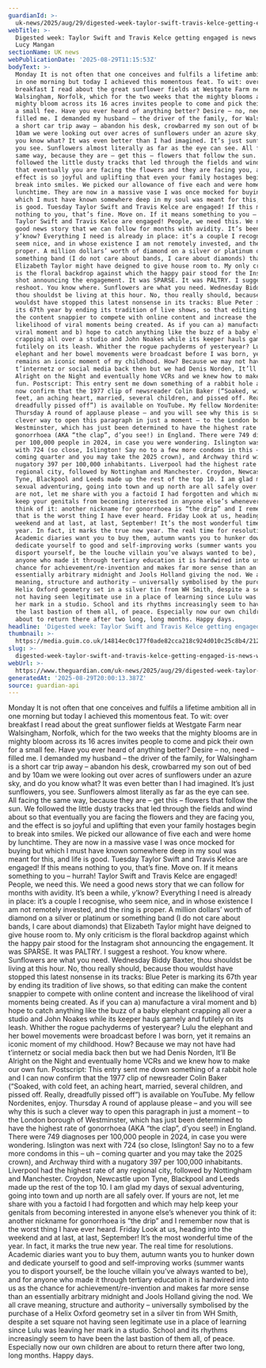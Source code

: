 ```yaml
---
guardianId: >-
  uk-news/2025/aug/29/digested-week-taylor-swift-travis-kelce-getting-engaged-news-we-need
webTitle: >-
  Digested week: Taylor Swift and Travis Kelce getting engaged is news we need |
  Lucy Mangan
sectionName: UK news
webPublicationDate: '2025-08-29T11:15:53Z'
bodyText: >-
  Monday It is not often that one conceives and fulfils a lifetime ambition all
  in one morning but today I achieved this momentous feat. To wit: over
  breakfast I read about the great sunflower fields at Westgate Farm near
  Walsingham, Norfolk, which for the two weeks that the mighty blooms are in
  mighty bloom across its 16 acres invites people to come and pick their own for
  a small fee. Have you ever heard of anything better? Desire – no, need –
  filled me. I demanded my husband – the driver of the family, for Walsingham is
  a short car trip away – abandon his desk, crowbarred my son out of bed and by
  10am we were looking out over acres of sunflowers under an azure sky, and do
  you know what? It was even better than I had imagined. It’s just sunflowers,
  you see. Sunflowers almost literally as far as the eye can see. All facing the
  same way, because they are – get this – flowers that follow the sun. We
  followed the little dusty tracks that led through the fields and wind about so
  that eventually you are facing the flowers and they are facing you, and the
  effect is so joyful and uplifting that even your family hostages begin to
  break into smiles. We picked our allowance of five each and were home by
  lunchtime. They are now in a massive vase I was once mocked for buying but
  which I must have known somewhere deep in my soul was meant for this, and life
  is good. Tuesday Taylor Swift and Travis Kelce are engaged! If this means
  nothing to you, that’s fine. Move on. If it means something to you – hurrah!
  Taylor Swift and Travis Kelce are engaged! People, we need this. We need a
  good news story that we can follow for months with avidity. It’s been a while,
  y’know? Everything I need is already in place: it’s a couple I recognise, who
  seem nice, and in whose existence I am not remotely invested, and the ring is
  proper. A million dollars’ worth of diamond on a silver or platinum or
  something band (I do not care about bands, I care about diamonds) that
  Elizabeth Taylor might have deigned to give house room to. My only criticism
  is the floral backdrop against which the happy pair stood for the Instagram
  shot announcing the engagement. It was SPARSE. It was PALTRY. I suggest a
  reshoot. You know where. Sunflowers are what you need. Wednesday Biddy Baxter,
  thou shouldst be living at this hour. No, thou really should, because thou
  wouldst have stopped this latest nonsense in its tracks: Blue Peter is marking
  its 67th year by ending its tradition of live shows, so that editing can make
  the content snappier to compete with online content and increase the
  likelihood of viral moments being created. As if you can a) manufacture a
  viral moment and b) hope to catch anything like the buzz of a baby elephant
  crapping all over a studio and John Noakes while its keeper hauls gamely and
  futilely on its leash. Whither the rogue pachyderms of yesteryear? Lulu the
  elephant and her bowel movements were broadcast before I was born, yet it
  remains an iconic moment of my childhood. How? Because we may not have had
  t’internetz or social media back then but we had Denis Norden, It’ll Be
  Alright on the Night and eventually home VCRs and we knew how to make our own
  fun. Postscript: This entry sent me down something of a rabbit hole and I can
  now confirm that the 1977 clip of newsreader Colin Baker (“Soaked, with cold
  feet, an aching heart, married, several children, and pissed off. Really,
  dreadfully pissed off”) is available on YouTube. My fellow Nordenites, enjoy.
  Thursday A round of applause please – and you will see why this is such a
  clever way to open this paragraph in just a moment – to the London borough of
  Westminster, which has just been determined to have the highest rate of
  gonorrhoea (AKA “the clap”, d’you see!) in England. There were 749 diagnoses
  per 100,000 people in 2024, in case you were wondering. Islington was next
  with 724 (so close, Islington! Say no to a few more condoms in this – uh –
  coming quarter and you may take the 2025 crown), and Archway third with a
  nugatory 397 per 100,000 inhabitants. Liverpool had the highest rate of any
  regional city, followed by Nottingham and Manchester. Croydon, Newcastle upon
  Tyne, Blackpool and Leeds made up the rest of the top 10. I am glad my days of
  sexual adventuring, going into town and up north are all safely over. If yours
  are not, let me share with you a factoid I had forgotten and which may help
  keep your genitals from becoming interested in anyone else’s whenever you
  think of it: another nickname for gonorrhoea is “the drip” and I remember now
  that is the worst thing I have ever heard. Friday Look at us, heading into the
  weekend and at last, at last, September! It’s the most wonderful time of the
  year. In fact, it marks the true new year. The real time for resolutions.
  Academic diaries want you to buy them, autumn wants you to hunker down and
  dedicate yourself to good and self-improving works (summer wants you to
  disport yourself, be the louche villain you’ve always wanted to be), and for
  anyone who made it through tertiary education it is hardwired into us as the
  chance for achievement/re-invention and makes far more sense than an
  essentially arbitrary midnight and Jools Holland giving the nod. We all crave
  meaning, structure and authority – universally symbolised by the purchase of a
  Helix Oxford geometry set in a silver tin from WH Smith, despite a set square
  not having seen legitimate use in a place of learning since Lulu was leaving
  her mark in a studio. School and its rhythms increasingly seem to have been
  the last bastion of them all, of peace. Especially now our own children are
  about to return there after two long, long months. Happy days.
headline: 'Digested week: Taylor Swift and Travis Kelce getting engaged is news we need'
thumbnail: >-
  https://media.guim.co.uk/14814ec0c177f0ade82cca218c924d010c25c8b4/212_0_1928_1543/500.jpg
slug: >-
  digested-week-taylor-swift-and-travis-kelce-getting-engaged-is-news-we-need-or-lucy-mangan
webUrl: >-
  https://www.theguardian.com/uk-news/2025/aug/29/digested-week-taylor-swift-travis-kelce-getting-engaged-news-we-need
generatedAt: '2025-08-29T20:00:13.387Z'
source: guardian-api
---
```

Monday It is not often that one conceives and fulfils a lifetime ambition all in one morning but today I achieved this momentous feat. To wit: over breakfast I read about the great sunflower fields at Westgate Farm near Walsingham, Norfolk, which for the two weeks that the mighty blooms are in mighty bloom across its 16 acres invites people to come and pick their own for a small fee. Have you ever heard of anything better? Desire – no, need – filled me. I demanded my husband – the driver of the family, for Walsingham is a short car trip away – abandon his desk, crowbarred my son out of bed and by 10am we were looking out over acres of sunflowers under an azure sky, and do you know what? It was even better than I had imagined. It’s just sunflowers, you see. Sunflowers almost literally as far as the eye can see. All facing the same way, because they are – get this – flowers that follow the sun. We followed the little dusty tracks that led through the fields and wind about so that eventually you are facing the flowers and they are facing you, and the effect is so joyful and uplifting that even your family hostages begin to break into smiles. We picked our allowance of five each and were home by lunchtime. They are now in a massive vase I was once mocked for buying but which I must have known somewhere deep in my soul was meant for this, and life is good. Tuesday Taylor Swift and Travis Kelce are engaged! If this means nothing to you, that’s fine. Move on. If it means something to you – hurrah! Taylor Swift and Travis Kelce are engaged! People, we need this. We need a good news story that we can follow for months with avidity. It’s been a while, y’know? Everything I need is already in place: it’s a couple I recognise, who seem nice, and in whose existence I am not remotely invested, and the ring is proper. A million dollars’ worth of diamond on a silver or platinum or something band (I do not care about bands, I care about diamonds) that Elizabeth Taylor might have deigned to give house room to. My only criticism is the floral backdrop against which the happy pair stood for the Instagram shot announcing the engagement. It was SPARSE. It was PALTRY. I suggest a reshoot. You know where. Sunflowers are what you need. Wednesday Biddy Baxter, thou shouldst be living at this hour. No, thou really should, because thou wouldst have stopped this latest nonsense in its tracks: Blue Peter is marking its 67th year by ending its tradition of live shows, so that editing can make the content snappier to compete with online content and increase the likelihood of viral moments being created. As if you can a) manufacture a viral moment and b) hope to catch anything like the buzz of a baby elephant crapping all over a studio and John Noakes while its keeper hauls gamely and futilely on its leash. Whither the rogue pachyderms of yesteryear? Lulu the elephant and her bowel movements were broadcast before I was born, yet it remains an iconic moment of my childhood. How? Because we may not have had t’internetz or social media back then but we had Denis Norden, It’ll Be Alright on the Night and eventually home VCRs and we knew how to make our own fun. Postscript: This entry sent me down something of a rabbit hole and I can now confirm that the 1977 clip of newsreader Colin Baker (“Soaked, with cold feet, an aching heart, married, several children, and pissed off. Really, dreadfully pissed off”) is available on YouTube. My fellow Nordenites, enjoy. Thursday A round of applause please – and you will see why this is such a clever way to open this paragraph in just a moment – to the London borough of Westminster, which has just been determined to have the highest rate of gonorrhoea (AKA “the clap”, d’you see!) in England. There were 749 diagnoses per 100,000 people in 2024, in case you were wondering. Islington was next with 724 (so close, Islington! Say no to a few more condoms in this – uh – coming quarter and you may take the 2025 crown), and Archway third with a nugatory 397 per 100,000 inhabitants. Liverpool had the highest rate of any regional city, followed by Nottingham and Manchester. Croydon, Newcastle upon Tyne, Blackpool and Leeds made up the rest of the top 10. I am glad my days of sexual adventuring, going into town and up north are all safely over. If yours are not, let me share with you a factoid I had forgotten and which may help keep your genitals from becoming interested in anyone else’s whenever you think of it: another nickname for gonorrhoea is “the drip” and I remember now that is the worst thing I have ever heard. Friday Look at us, heading into the weekend and at last, at last, September! It’s the most wonderful time of the year. In fact, it marks the true new year. The real time for resolutions. Academic diaries want you to buy them, autumn wants you to hunker down and dedicate yourself to good and self-improving works (summer wants you to disport yourself, be the louche villain you’ve always wanted to be), and for anyone who made it through tertiary education it is hardwired into us as the chance for achievement/re-invention and makes far more sense than an essentially arbitrary midnight and Jools Holland giving the nod. We all crave meaning, structure and authority – universally symbolised by the purchase of a Helix Oxford geometry set in a silver tin from WH Smith, despite a set square not having seen legitimate use in a place of learning since Lulu was leaving her mark in a studio. School and its rhythms increasingly seem to have been the last bastion of them all, of peace. Especially now our own children are about to return there after two long, long months. Happy days.

